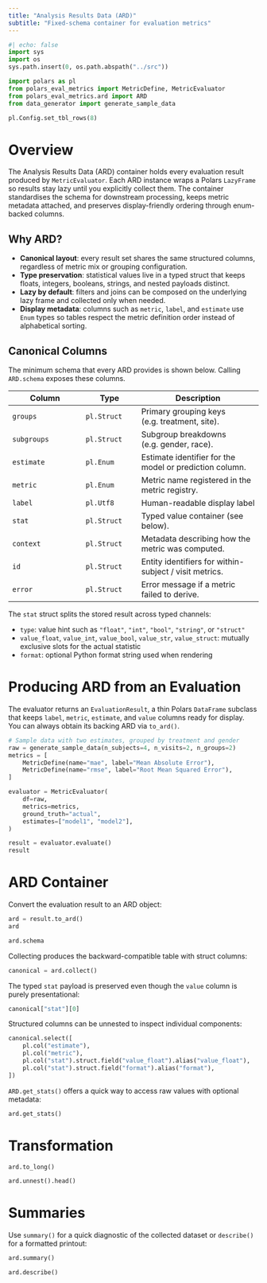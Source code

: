 ```yaml
---
title: "Analysis Results Data (ARD)"
subtitle: "Fixed-schema container for evaluation metrics"
---
```


```python
#| echo: false
import sys
import os
sys.path.insert(0, os.path.abspath("../src"))
```

```python
import polars as pl
from polars_eval_metrics import MetricDefine, MetricEvaluator
from polars_eval_metrics.ard import ARD
from data_generator import generate_sample_data

pl.Config.set_tbl_rows(8)
```

# Overview

The Analysis Results Data (ARD) container holds 
every evaluation result produced by `MetricEvaluator`. 
Each ARD instance wraps a Polars `LazyFrame` so results stay lazy
until you explicitly collect them. 
The container standardises the schema for downstream
processing, keeps metric metadata attached, and preserves display-friendly ordering through enum-backed columns.

## Why ARD?

- **Canonical layout**: every result set shares the same structured columns, regardless of
  metric mix or grouping configuration.
- **Type preservation**: statistical values live in a typed struct that keeps floats,
  integers, booleans, strings, and nested payloads distinct.
- **Lazy by default**: filters and joins can be composed on the underlying lazy frame and
  collected only when needed.
- **Display metadata**: columns such as `metric`, `label`, and `estimate` use `Enum` types
  so tables respect the metric definition order instead of alphabetical sorting.

## Canonical Columns

The minimum schema that every ARD provides is shown below. Calling `ARD.schema` exposes
these columns.

| Column | Type | Description |
|--------|------|-------------|
| `groups` | `pl.Struct` | Primary grouping keys (e.g. treatment, site). |
| `subgroups` | `pl.Struct` | Subgroup breakdowns (e.g. gender, race). |
| `estimate` | `pl.Enum` | Estimate identifier for the model or prediction column. |
| `metric` | `pl.Enum` | Metric name registered in the metric registry. |
| `label` | `pl.Utf8`| Human-readable display label |
| `stat` | `pl.Struct` | Typed value container (see below). |
| `context` | `pl.Struct` | Metadata describing how the metric was computed. |
| `id` | `pl.Struct` | Entity identifiers for within-subject / visit metrics. |
| `error` | `pl.Struct` | Error message if a metric failed to derive. |

The `stat` struct splits the stored result across typed channels:

- `type`: value hint such as `"float"`, `"int"`, `"bool"`, `"string"`, or `"struct"`
- `value_float`, `value_int`, `value_bool`, `value_str`, `value_struct`: mutually exclusive
  slots for the actual statistic
- `format`: optional Python format string used when rendering

# Producing ARD from an Evaluation

The evaluator returns an `EvaluationResult`, a thin Polars `DataFrame` subclass that keeps
`label`, `metric`, `estimate`, and `value` columns ready for display. 
You can always obtain its backing ARD via `to_ard()`.

```python
# Sample data with two estimates, grouped by treatment and gender
raw = generate_sample_data(n_subjects=4, n_visits=2, n_groups=2)
metrics = [
    MetricDefine(name="mae", label="Mean Absolute Error"),
    MetricDefine(name="rmse", label="Root Mean Squared Error"),
]

evaluator = MetricEvaluator(
    df=raw,
    metrics=metrics,
    ground_truth="actual",
    estimates=["model1", "model2"],
)

result = evaluator.evaluate()
result
```


# ARD Container

Convert the evaluation result to an ARD object:

```python
ard = result.to_ard()
ard
```

```python
ard.schema
```

Collecting produces the backward-compatible table with struct columns:

```python
canonical = ard.collect()
```

The typed `stat` payload is preserved even though the `value` column is purely presentational:

```python
canonical["stat"][0]
```

Structured columns can be unnested to inspect individual components:

```python
canonical.select([
    pl.col("estimate"),
    pl.col("metric"),
    pl.col("stat").struct.field("value_float").alias("value_float"),
    pl.col("stat").struct.field("format").alias("format"),
])
```

`ARD.get_stats()` offers a quick way to access raw values with optional metadata:

```python
ard.get_stats()
```

# Transformation

```python
ard.to_long()
```

```python
ard.unnest().head()
```

# Summaries

Use `summary()` for a quick diagnostic of the collected dataset or `describe()` for a
formatted printout:

```python
ard.summary()
```

```python
ard.describe()
```
